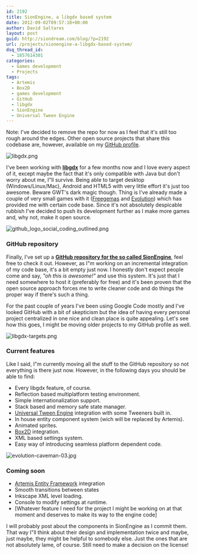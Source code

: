 ```yaml
---
id: 2192
title: SionEngine, a libgdx based system
date: 2012-09-02T09:57:18+00:00
author: David Saltares
layout: post
guid: http://siondream.com/blog/?p=2192
url: /projects/sionengine-a-libgdx-based-system/
dsq_thread_id:
  - 1857614301
categories:
  - Games development
  - Projects
tags:
  - Artemis
  - Box2D
  - games development
  - GitHub
  - libgdx
  - SionEngine
  - Universal Tween Engine
---
```


Note: I've decided to remove the repo for now as I feel that it's still too rough around the edges. Other open source projects that share this codebase are, however, available on my [GitHub profile](https://github.com/dsaltares).

![libgdx.png](/img/wp/libgdx-glossy.png)

I've been working with **[libgdx](http://libgdx.badlogicgames.com/)** for a few months now and I love every aspect of it, except maybe the fact that it's only compatible with Java but don't worry about me, I"ll survive. Being able to target desktop (Windows/Linux/Mac), Android and HTML5 with very little effort it's just too awesome. Beware GWT's dark magic though. Thing is I've already made a couple of very small games with it ([Freegemas](/games/freegemas-for-android-and-html5/) and [Evolution](/games/ld24-evolution-postmortem/)) which has provided me with certain code base. Since it's not absolutely despicable rubbish I've decided to push its development further as I make more games and, why not, make it open source.

![github_logo_social_coding_outlined.png](/img/wp/github_logo_social_coding_outlined.png)

### GitHub repository

Finally, I've set up a **[GitHub repository for the so called SionEngine](https://github.com/dsaltares/sionengine)**, feel free to check it out. However, as I"m working on an incremental integration of my code base, it's a bit empty just now. I honestly don't expect people come and say, *"oh this is awesome!"* and use this system. It's just that I need somewhere to host it (preferably for free) and it's been proven that the open source approach forces me to write cleaner code and do things the proper way if there's such a thing.

For the past couple of years I've been using Google Code mostly and I've looked GitHub with a bit of skepticism but the idea of having every personal project centralized in one nice and clean place is quite appealing. Let's see how this goes, I might be moving older projects to my GitHub profile as well.

![libgdx-targets.png](/img/wp/libgdx-targets.png)

### Current features

Like I said, I"m currently moving all the stuff to the GitHub repository so not everything is there just now. However, in the following days you should be able to find:

*   Every libgdx feature, of course.
*   Reflection based multiplatform testing environment.
*   Simple internationalization support.
*   Stack based and memory safe state manager.
*   [Universal Tween Engine](http://www.aurelienribon.com/blog/projects/universal-tween-engine/) integration with some Tweeners built in.
*   In house entity component system (wich will be replaced by Artemis).
*   Animated sprites.
*   [Box2D](http://box2d.org/) integration.
*   XML based settings system.
*   Easy way of introducing seamless platform dependent code.


![evolution-caveman-03.jpg](/img/ld24/evolution-caveman-03.jpg)

### Coming soon

*   [Artemis Entity Framework](http://gamadu.com/artemis/) integration
*   Smooth transitions between states
*   Inkscape XML level loading.
*   Console to modify settings at runtime.
*   [Whatever feature I need for the project I might be working on at that moment and deserves to make its way to the engine code]

I will probably post about the components in SionEngine as I commit them. That way I"ll think about their design and implementation twice and maybe, just maybe, they might be helpful to somebody else. Just the ones that are not absolutely lame, of course. Still need to make a decision on the license!
